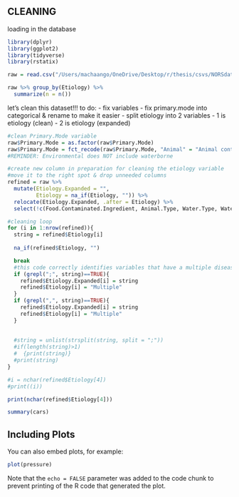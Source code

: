 ## CLEANING


loading in the database
```r
library(dplyr)
library(ggplot2)
library(tidyverse)
library(rstatix)

raw = read.csv("/Users/machaango/OneDrive/Desktop/r/thesis/csvs/NORSdata.csv", header = TRUE)
```



```r
raw %>% group_by(Etiology) %>% 
  summarize(n = n())


```


let's clean this dataset!!!
to do:
- fix variables
- fix primary.mode into categorical & rename to make it easier
- split etiology into 2 variables
- 1 is etiology (clean)
- 2 is etiology (expanded)

```r

#clean Primary.Mode variable
raw$Primary.Mode = as.factor(raw$Primary.Mode)
raw$Primary.Mode = fct_recode(raw$Primary.Mode, "Animal" = "Animal contact", "Interpersonal" = "Person-to-person", "Unknown" = "Indeterminate/unknown", "Environmental" = "Environmental contamination other than food/water")
#REMINDER: Environmental does NOT include waterborne

```

```r
#create new column in preparation for cleaning the etiology variable
#move it to the right spot & drop unneeded columns
refined = raw %>% 
  mutate(Etiology.Expanded = "",
         Etiology = na_if(Etiology, "")) %>% 
  relocate(Etiology.Expanded, .after = Etiology) %>% 
  select(!c(Food.Contaminated.Ingredient, Animal.Type, Water.Type, Water.Exposure, IFSAC.Category, Food.Vehicle, Serotype.or.Genotype))

```

```r


#cleaning loop
for (i in 1:nrow(refined)){
  string = refined$Etiology[i]
  
  na_if(refined$Etiology, "")

  break
  #this code correctly identifies variables that have a multiple diseases in etiology
  if (grepl(";", string)==TRUE){
    refined$Etiology.Expanded[i] = string
    refined$Etiology[i] = "Multiple"
  }
  if (grepl(",", string)==TRUE){
    refined$Etiology.Expanded[i] = string
    refined$Etiology[i] = "Multiple"
  }
  
  
  #string = unlist(strsplit(string, split = ";"))
  #if(length(string)>1)
  #  {print(string)}
  #print(string)
}


```

```r
#i = nchar(refined$Etiology[4])
#print((i))

print(nchar(refined$Etiology[4]))

```




```r
summary(cars)
```

## Including Plots

You can also embed plots, for example:

```r
plot(pressure)
```

Note that the `echo = FALSE` parameter was added to the code chunk to prevent printing of the R code that generated the plot.
